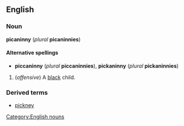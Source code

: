 ==English==
===Noun===
[[Category:English nouns]]
'''picaninny''' (''plural'' '''picaninnies''')

====Alternative spellings====
*'''piccaninny''' (''plural'' '''piccaninnies'''), '''pickaninny''' (''plural'' '''pickaninnies''')

#(''offensive'') A [[black]] child.

===Derived terms===
*[[pickney]]